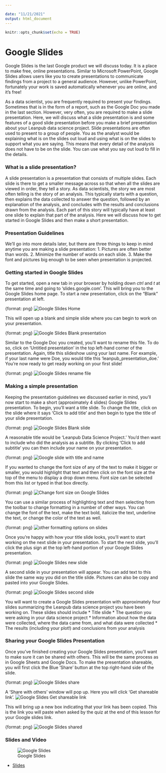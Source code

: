 ```yaml
---

date: "11/21/2021"
output: html_document
---
```


```r
knitr::opts_chunk$set(echo = TRUE)
```

# Google Slides

Google Slides is the last Google product we will discuss today. It is a place to make free, online presentations. Similar to Microsoft PowerPoint, Google Slides allows users like you to create presentations to communicate findings from a project to a general audience. However, unlike PowerPoint, fortunately your work is saved automatically whenever you are online, and it's free!

As a data scientist, you are frequently required to present your findings. Sometimes that is in the form of a report, such as the Google Doc you made in the last section. However, very often, you are required to make a slide presentation. Here, we will discuss what a slide presentation is and some features of a good slide presentation before you make a brief presentation about your Leanpub data science project. Slide presentations are often used to present to a group of people. You as the analyst would be explaining what is on the slides out loud and using what is on the slides to support what you are saying. This means that every detail of the analysis does not have to be on the slide. You can use what you say out loud to fill in the details.

### What is a slide presentation?

A slide presentation is a presentation that consists of multiple slides. Each slide is there to get a smaller message across so that when all the slides are viewed in order, they tell a story. As data scientists, the story we are most often telling is the story of an analysis. This typically starts with a question, then explains the data collected to answer the question, followed by an explanation of the analysis, and concludes with the results and conclusions drawn from the analysis. Each part of this story will typically have at least one slide to explain that part of the analysis. Here we will discuss how to get started in Google Slides and then make a short presentation.

### Presentation Guidelines

We'll go into more details later, but there are three things to keep in mind anytime you are making a slide presentation:
1. Pictures are often better than words.
2. Minimize the number of words on each slide.
3. Make the font and pictures big enough to be seen when presentation is projected.


### Getting started in Google Slides

To get started, open a new tab in your browser by holding down _ctrl_ and _t_ at the same time and going to 'slides.google.com'. This will bring you to the Google Slides home page. To start a new presentation, click on the "Blank" presentation at left.

{format: png}
![Google Slides Home](https://docs.google.com/presentation/d/1sjOuMmP1oXuqvTMeKlAoOSCqD-TOncWraD67b_pzrUE/export/png?id=1sjOuMmP1oXuqvTMeKlAoOSCqD-TOncWraD67b_pzrUE&pageid=g2bfdb07292_0_151)

This will open up a blank and simple slide where you can begin to work on your presentation.

{format: png}
![Google Slides Blank presentation](https://docs.google.com/presentation/d/1sjOuMmP1oXuqvTMeKlAoOSCqD-TOncWraD67b_pzrUE/export/png?id=1sjOuMmP1oXuqvTMeKlAoOSCqD-TOncWraD67b_pzrUE&pageid=g2f978f5b03_0_2)

Similar to the Google Doc you created, you'll want to rename this file. To do so, click on 'Untitled presentation' in the top left-hand corner of the presentation. Again, title this slideshow using your last name. For example, if your last name were Doe, you would title this 'leanpub_presentation_doe.' You're now ready to get ready working on your first slide!

{format: png}
![Google Slides rename file](https://docs.google.com/presentation/d/1sjOuMmP1oXuqvTMeKlAoOSCqD-TOncWraD67b_pzrUE/export/png?id=1sjOuMmP1oXuqvTMeKlAoOSCqD-TOncWraD67b_pzrUE&pageid=g2f978f5b03_0_12)

### Making a simple presentation

Keeping the presentation guidelines we discussed earlier in mind, you'll now start to make a short (approximately 4 slides) Google Slides presentation. To begin, you'll want a title slide. To change the title, click on the slide where it says 'Click to add title' and then begin to type the title of your slide presentation.

{format: png}
![Google Slides Blank slide](https://docs.google.com/presentation/d/1sjOuMmP1oXuqvTMeKlAoOSCqD-TOncWraD67b_pzrUE/export/png?id=1sjOuMmP1oXuqvTMeKlAoOSCqD-TOncWraD67b_pzrUE&pageid=g2f978f5b03_0_115)

A reasonable title would be 'Leanpub Data Science Project.' You'd then want to include who did the analysis as a subtitle. By clicking 'Click to add subtitle' you can then include your name on your presentation.

{format: png}
![Google slide with title and name](https://docs.google.com/presentation/d/1sjOuMmP1oXuqvTMeKlAoOSCqD-TOncWraD67b_pzrUE/export/png?id=1sjOuMmP1oXuqvTMeKlAoOSCqD-TOncWraD67b_pzrUE&pageid=g2f978f5b03_0_123)

If you wanted to change the font size of any of the text to make it bigger or smaller, you would highlight that text and then click on the font size at the top of the menu to display a drop down menu. Font size can be selected from this list or typed in that box directly.

{format: png}
![Change font size on Google Slides](https://docs.google.com/presentation/d/1sjOuMmP1oXuqvTMeKlAoOSCqD-TOncWraD67b_pzrUE/export/png?id=1sjOuMmP1oXuqvTMeKlAoOSCqD-TOncWraD67b_pzrUE&pageid=g2f978f5b03_0_138)

You can use a similar process of highlighting text and then selecting from the toolbar to change formatting in a number of other ways. You can change the font of the text, make the text bold, italicize the text, underline the text, or change the color of the text as well.

{format: png}
![other formatting options on slides](https://docs.google.com/presentation/d/1sjOuMmP1oXuqvTMeKlAoOSCqD-TOncWraD67b_pzrUE/export/png?id=1sjOuMmP1oXuqvTMeKlAoOSCqD-TOncWraD67b_pzrUE&pageid=g2f978f5b03_0_148)

Once you're happy with how your title slide looks, you'll want to start working on the next slide in your presentation. To start the next slide, you'll click the plus sign at the top left-hand portion of your Google Slides presentation.

{format: png}
![Google Slides new slide](https://docs.google.com/presentation/d/1sjOuMmP1oXuqvTMeKlAoOSCqD-TOncWraD67b_pzrUE/export/png?id=1sjOuMmP1oXuqvTMeKlAoOSCqD-TOncWraD67b_pzrUE&pageid=g2f978f5b03_0_161)

A second slide in your presentation will appear. You can add text to this slide the same way you did on the title slide. Pictures can also be copy and pasted into your Google Slides.

{format: png}
![Google Slides second slide](https://docs.google.com/presentation/d/1sjOuMmP1oXuqvTMeKlAoOSCqD-TOncWraD67b_pzrUE/export/png?id=1sjOuMmP1oXuqvTMeKlAoOSCqD-TOncWraD67b_pzrUE&pageid=g2f978f5b03_0_169)

You will want to create a Google Slides presentation with approximately four slides summarizing the Leanpub data science project you have been working on. These slides should include
* Title slide
* The question you were asking in your data science project
* Information about how the data were collected, where the data came from, and what data were collected
* The results (including your plot!) and conclusions from your analysis

### Sharing your Google Slides Presentation

Once you've finished creating your Google Slides presentation, you'll want to make sure it can be shared with others. This will be the same process as in Google Sheets and Google Docs. To make the presentation shareable, you will first click the Blue 'Share' button at the top right-hand side of the slide.

{format: png}
![Google Slides share](https://docs.google.com/presentation/d/1sjOuMmP1oXuqvTMeKlAoOSCqD-TOncWraD67b_pzrUE/export/png?id=1sjOuMmP1oXuqvTMeKlAoOSCqD-TOncWraD67b_pzrUE&pageid=g2f978f5b03_0_32)

A 'Share with others' window will pop up. Here you will click 'Get shareable link'.
![Google Slides Get shareable link](https://docs.google.com/presentation/d/1sjOuMmP1oXuqvTMeKlAoOSCqD-TOncWraD67b_pzrUE/export/png?id=1sjOuMmP1oXuqvTMeKlAoOSCqD-TOncWraD67b_pzrUE&pageid=g2f978f5b03_0_184)

This will bring up a new box indicating that your link has been copied. This is the link you will paste when asked by the quiz at the end of this lesson for your Google slides link.

{format: png}
![Google Slides shared](https://docs.google.com/presentation/d/1sjOuMmP1oXuqvTMeKlAoOSCqD-TOncWraD67b_pzrUE/export/png?id=1sjOuMmP1oXuqvTMeKlAoOSCqD-TOncWraD67b_pzrUE&pageid=g2f978f5b03_0_188)


### Slides and Video

![Google Slides](https://youtu.be/nRFevt8u_yo)

* [Slides](https://docs.google.com/presentation/d/1sjOuMmP1oXuqvTMeKlAoOSCqD-TOncWraD67b_pzrUE/edit?usp=sharing)
